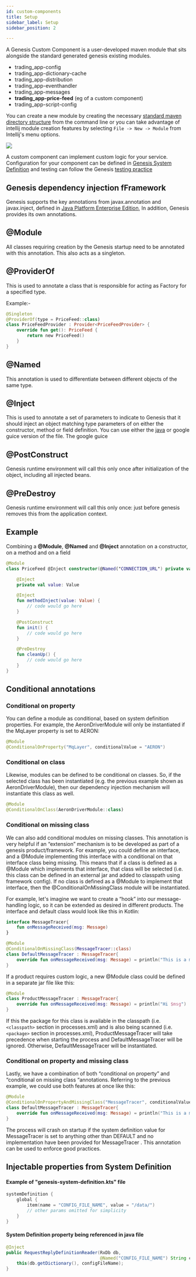 ```yaml
---
id: custom-components
title: Setup
sidebar_label: Setup
sidebar_position: 2

---
```


A Genesis Custom Component is a user-developed maven module that sits alongside the standard generated genesis existing modules.

- trading_app-config
- trading_app-dictionary-cache
- trading_app-distribution
- trading_app-eventhandler
- trading_app-messages
- **trading_app-price-feed**  (eg of a custom component)
- trading_app-script-config

You can create a new module by creating the necessary [standard maven directory structure](https://maven.apache.org/guides/introduction/introduction-to-the-standard-directory-layout.html) from the command line or you can take advantage of intellij module creation features
by selecting ```File -> New -> Module``` from Intellij's menu options.

![](/img/new-module.png)

A custom component can implement custom logic for your service. Configuration for your component can be defined in [Genesis System Definition](/platform-reference/essential-information/system_definitions-latest.md) and
testing can follow the Genesis [testing practice](/platform-reference/testing/testing.mdx)

## Genesis dependency injection fFramework

Genesis supports the key annotations from javax.annotation and javax.inject, defined in [Java Platform Enterprise Edition](https://docs.oracle.com/javaee/7/index.html), In addition, Genesis provides its own annotations.

## @Module

All classes requiring creation by the Genesis startup need to be annotated with this annotation. This also acts as a singleton.

## @ProviderOf

This is used to annotate a class that is responsible for acting as Factory for a specified type.

Example:-
```kotlin
@Singleton
@ProviderOf(type = PriceFeed::class)
class PriceFeedProvider : Provider<PriceFeedProvider> {
    override fun get(): PriceFeed {
        return new PriceFeed()
    }
}
```

## @Named

This annotation is used to differentiate between different objects of the same type.

## @Inject
This is used to annotate a set of parameters to indicate to Genesis that it should inject an object matching type parameters of on either the constructor, method or field definition. You can use either the [java](https://docs.oracle.com/javaee/6/api/javax/inject/Inject.html#:~:text=Injectable%20constructors%20are%20annotated%20with,most%20one%20constructor%20per%20class.&text=%40Inject%20is%20optional%20for%20public,injectors%20to%20invoke%20default%20constructors.)
 or google guice version of the file. The google guice

## @PostConstruct

Genesis runtime environment will call this only once after initialization of the object, including all injected beans.

## @PreDestroy

Genesis runtime environment will call this only once: just before genesis removes this from the application context.

## Example

Combining a **@Module**, **@Named** and **@Inject** annotation on a constructor, on a method and on a field

```kotlin
@Module
class PriceFeed @Inject constructor(@Named("CONNECTION_URL") private val connectionUrl: String) {

    @Inject
    private val value: Value

    @Inject
    fun methodInject(value: Value) {
        // code would go here
    }

    @PostConstruct
    fun init() {
        // code would go here
    }

    @PreDestroy
    fun cleanUp() {
        // code would go here
    }
}
```


## Conditional annotations
### Conditional on property
You can define a module as conditional, based on system definition properties. 
For example, the AeronDriverModule will only be instantiated if the MqLayer property is set to AERON:

```kotlin
@Module
@ConditionalOnProperty("MqLayer", conditionalValue = "AERON")
```

### Conditional on class
Likewise, modules can be defined to be conditional on classes. So, if the selected class has been instantiated (e.g. the previous example shown as AeronDriverModule), then our dependency injection mechanism will instantiate this class as well.

```kotlin
@Module
@ConditionalOnClass(AeronDriverModule::class)
```

### Conditional on missing class
We can also add conditional modules on missing classes. This annotation is very helpful if an “extension” mechanism is to be developed as part of a genesis product/framework. For example, you could define an interface, and a @Module implementing this interface with a conditional on that interface class being missing. This means that if a class is defined as a @Module which implements that interface, that class will be selected (i.e. this class can be defined in an external jar and added to classpath using framework config). If no class is defined as a @Module to implement that interface, then the @ConditionalOnMissingClass module will be instantiated.

For example, let's imagine we want to create a “hook” into our message-handling logic, so it can be extended as desired in different products. The interface and default class would look like this in Kotlin:

```kotlin
interface MessageTracer{
    fun onMessageReceived(msg: Message)
}

@Module
@ConditionalOnMissingClass(MessageTracer::class)
class DefaultMessageTracer : MessageTracer{
    override fun onMessageReceived(msg: Message) = println("This is a message $msg")
}
```
If a product requires custom logic, a new @Module class could be defined in a separate jar file like this:

```kotlin
@Module
class ProductMessageTracer : MessageTracer{
    override fun onMessageReceived(msg: Message) = println("Hi $msg")
}
```
If this the package for this class is available in the classpath (i.e.``` <classpath>``` section in processes.xml) and is also being scanned (i.e. ```<package>``` section in processes.xml), ProductMessageTracer will take precedence when starting the process and DefaultMessageTracer will be ignored. Otherwise, DefaultMessageTracer will be instantiated.

### Conditional on property and missing class
Lastly, we have a combination of both “conditional on property” and “conditional on missing class “annotations. Referring to the previous example, we could use both features at once like this:

```kotlin
@Module
@ConditionalOnPropertyAndMissingClass("MessageTracer", conditionalValue = "DEFAULT", MessageTracer::class)
class DefaultMessageTracer : MessageTracer{
    override fun onMessageReceived(msg: Message) = println("This is a message $msg")
}

```
The process will crash on startup if the system definition value for MessageTracer is set to anything other than DEFAULT and no implementation have been provided for MessageTracer . This annotation can be used to enforce good practices.

## Injectable properties from System Definition

#### Example of "genesis-system-definition.kts" file

```kotlin
systemDefinition {
    global {
        item(name = "CONFIG_FILE_NAME", value = "/data/")
        // other params omitted for simplicity
    }
}
```

#### System Definition property being referenced in java file
```java
@Inject
public RequestReplyDefinitionReader(RxDb db,
                                    @Named("CONFIG_FILE_NAME") String configFileName) throws GenesisConfigurationException {
    this(db.getDictionary(), configFileName);
}
```